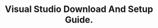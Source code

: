 ---
layout: '../../../layouts/Post.astro'
title: Visual Studio Download And Setup Guide.
description: A short guide on how to download and set up Visual Studio for beginners. If you installed Visual Studio with Unity you will not need to do this.
publishDate: January 21, 2023
featuredImage: '/assets/images/guides/downloads/unity-download/DELETEME16.png'
excerpt: 'Download Unity'
tags: ['guides', 'visual studio']
---